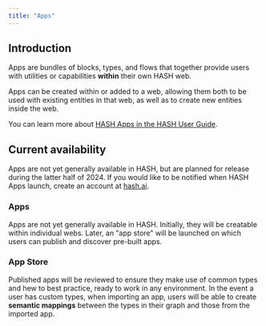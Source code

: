 ```yaml
---
title: "Apps"
---
```


## Introduction

Apps are bundles of blocks, types, and flows that together provide users with utilities or capabilities **within** their own HASH web.

Apps can be created within or added to a web, allowing them both to be used with existing entities in that web, as well as to create new entities inside the web.

You can learn more about [HASH Apps in the HASH User Guide](https://hash.ai/guide/apps).

## Current availability

<InfoCardWrapper>

<InfoCard variant="warning" title="Coming soon">

Apps are not yet generally available in HASH, but are planned for release during the latter half of 2024. If you would like to be notified when HASH Apps launch, create an account at [hash.ai](https://hash.ai/signup).

</InfoCard>

### Apps

Apps are not yet generally available in HASH. Initially, they will be creatable within individual webs. Later, an "app store" will be launched on which users can publish and discover pre-built apps.

### App Store

Published apps will be reviewed to ensure they make use of common types and hew to best practice, ready to work in any environment. In the event a user has custom types, when importing an app, users will be able to create **semantic mappings** between the types in their graph and those from the imported app.